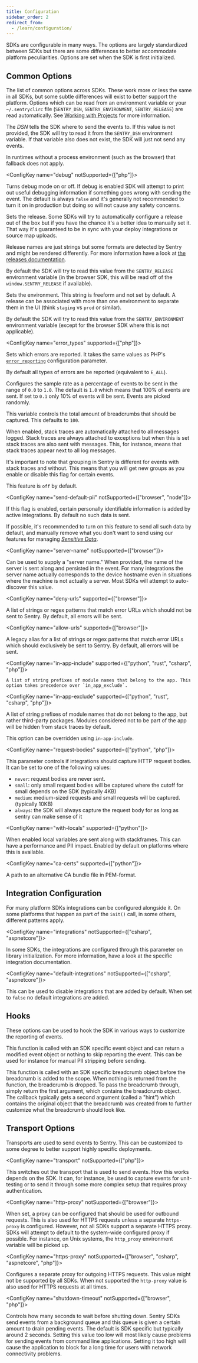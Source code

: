 ```yaml
---
title: Configuration
sidebar_order: 2
redirect_from:
  - /learn/configuration/
---
```


SDKs are configurable in many ways. The options are largely standardized between SDKs but there are
some differences to better accommodate platform peculiarities. Options are set when the SDK is first
initialized.

<PlatformContent includePath="configuration/config-intro" />

## Common Options

The list of common options across SDKs. These work more or less the same in all SDKs, but some
subtle differences will exist to better support the platform. Options which can be read from an environment variable or your `~/.sentryclirc` file (`SENTRY_DSN`, `SENTRY_ENVIRONMENT`, `SENTRY_RELEASE`) are read automatically. See [Working with Projects](/cli/configuration/#sentry-cli-working-with-projects) for more information.

<ConfigKey name="dsn"><markdown>

The _DSN_ tells the SDK where to send the events to. If this value is not
provided, the SDK will try to read it from the `SENTRY_DSN` environment
variable. If that variable also does not exist, the SDK will just not send any
events.

In runtimes without a process environment (such as the browser) that fallback does not apply.

</markdown></ConfigKey>

<ConfigKey name="debug" notSupported={["php"]}><markdown>

Turns debug mode on or off. If debug is enabled SDK will attempt to print out useful debugging
information if something goes wrong with sending the event. The default is always `false` and
it's generally not recommended to turn it on in production but doing so will not cause any
safety concerns.

</markdown></ConfigKey>

<ConfigKey name="release"><markdown>

Sets the release. Some SDKs will try to automatically configure a release out of the box but
if you have the chance it's a better idea to manually set it. That way it's guaranteed to be
in sync with your deploy integrations or source map uploads.

Release names are just strings but some formats are detected by Sentry and might be rendered
differently. For more information have a look at [the releases documentation](/workflow/releases/).

By default the SDK will try to read this value from the `SENTRY_RELEASE` environment
variable (in the browser SDK, this will be read off of the `window.SENTRY_RELEASE` if
available).

</markdown></ConfigKey>

<ConfigKey name="environment"><markdown>

Sets the environment. This string is freeform and not set by default. A release can be associated
with more than one environment to separate them in the UI (think `staging` vs `prod` or similar).

By default the SDK will try to read this value from the `SENTRY_ENVIRONMENT`
environment variable (except for the browser SDK where this is not applicable).

</markdown></ConfigKey>

<ConfigKey name="error_types" supported={["php"]}><markdown>

Sets which errors are reported. It takes the same values as PHP's [`error_reporting`](https://www.php.net/manual/errorfunc.configuration.php#ini.error-reporting) configuration parameter.

By default all types of errors are be reported (equivalent to `E_ALL`).

</markdown></ConfigKey>

<ConfigKey name="sample-rate"><markdown>

Configures the sample rate as a percentage of events to be sent in the range of `0.0` to `1.0`. The
default is `1.0` which means that 100% of events are sent. If set to `0.1` only 10% of events will
be sent. Events are picked randomly.

</markdown></ConfigKey>

<ConfigKey name="max-breadcrumbs"><markdown>

This variable controls the total amount of breadcrumbs that should be captured. This defaults
to `100`.

</markdown></ConfigKey>

<ConfigKey name="attach-stacktrace"><markdown>

When enabled, stack traces are automatically attached to all messages logged. Stack traces
are always attached to exceptions but when this is set stack traces are also sent with messages. This, for instance, means that stack traces appear next to all log messages.

It's important to note that grouping in Sentry is different for events with stack traces and without.
This means that you will get new groups as you enable or disable this flag for certain events.

This feature is `off` by default.

</markdown></ConfigKey>

<ConfigKey name="send-default-pii" notSupported={["browser", "node"]}><markdown>

If this flag is enabled, certain personally identifiable information is added by active integrations. By default no such data is sent.

If possible, it's recommended to turn on this feature to send all such data by default, and manually remove what you don't want to send using our features for managing [_Sensitive Data_](/data-management/sensitive-data/).

</markdown></ConfigKey>

<ConfigKey name="server-name" notSupported={["browser"]}><markdown>

Can be used to supply a "server name." When provided, the name of the server is sent along and
persisted in the event. For many integrations the server name actually corresponds to
the device hostname even in situations where the machine is not actually a server. Most SDKs
will attempt to auto-discover this value.

</markdown></ConfigKey>

<ConfigKey name="deny-urls" supported={["browser"]}><markdown>

A list of strings or regex patterns that match error URLs which should not be sent to Sentry. By default, all errors will be sent.

</markdown></ConfigKey>

<ConfigKey name="allow-urls" supported={["browser"]}><markdown>

A legacy alias for a list of strings or regex patterns that match error URLs which should exclusively be sent to Sentry. By default, all errors
will be sent.

</markdown></ConfigKey>

<ConfigKey name="in-app-include" supported={["python", "rust", "csharp", "php"]}><markdown>

    A list of string prefixes of module names that belong to the app. This option takes precedence over `in_app_exclude`.

</markdown></ConfigKey>

<ConfigKey name="in-app-exclude" supported={["python", "rust", "csharp", "php"]}><markdown>

A list of string prefixes of module names that do not belong to the app, but rather third-party packages. Modules considered not to be part of the app will be hidden from stack traces by default.

This option can be overridden using `in-app-include`.

</markdown></ConfigKey>

<ConfigKey name="request-bodies" supported={["python", "php"]}><markdown>

This parameter controls if integrations should capture HTTP request bodies. It can be set to one
of the following values:

- `never`: request bodies are never sent.
- `small`: only small request bodies will be captured where the cutoff for small depends on the SDK (typically 4KB)
- `medium`: medium-sized requests and small requests will be captured. (typically 10KB)
- `always`: the SDK will always capture the request body for as long as sentry can make sense of it

</markdown></ConfigKey>

<ConfigKey name="with-locals" supported={["python"]}><markdown>

When enabled local variables are sent along with stackframes. This can have a performance
and PII impact. Enabled by default on platforms where this is available.

</markdown></ConfigKey>

<ConfigKey name="ca-certs" supported={["python"]}><markdown>

A path to an alternative CA bundle file in PEM-format.

</markdown></ConfigKey>

## Integration Configuration

For many platform SDKs integrations can be configured alongside it. On some platforms that
happen as part of the `init()` call, in some others, different patterns apply.

<ConfigKey name="integrations" notSupported={["csharp", "aspnetcore"]}><markdown>

In some SDKs, the integrations are configured through this parameter on library initialization.
For more information, have a look at the specific integration documentation.

</markdown></ConfigKey>

<ConfigKey name="default-integrations" notSupported={["csharp", "aspnetcore"]}><markdown>

This can be used to disable integrations that are added by default. When set to `false` no
default integrations are added.

</markdown></ConfigKey>

## Hooks

These options can be used to hook the SDK in various ways to customize the reporting of events.

<ConfigKey name="before-send"><markdown>

This function is called with an SDK specific event object and can return a modified event object or
nothing to skip reporting the event. This can be used for instance for manual PII stripping before
sending.

</markdown></ConfigKey>

<ConfigKey name="before-breadcrumb"><markdown>

This function is called with an SDK specific breadcrumb object before the breadcrumb is added to the
scope. When nothing is returned from the function, the breadcrumb is dropped. To pass the
breadcrumb through, simply return the first argument, which contains the breadcrumb object.
The callback typically gets a second argument (called a "hint") which contains the original object
that the breadcrumb was created from to further customize what the breadcrumb should look like.

</markdown></ConfigKey>

## Transport Options

Transports are used to send events to Sentry. This can be customized to some degree to better
support highly specific deployments.

<ConfigKey name="transport" notSupported={["php"]}><markdown>

This switches out the transport that is used to send events. How this works depends on the SDK. It
can, for instance, be used to capture events for unit-testing or to send it through some more complex
setup that requires proxy authentication.

</markdown></ConfigKey>

<ConfigKey name="http-proxy" notSupported={["browser"]}><markdown>

When set, a proxy can be configured that should be used for outbound requests. This is also used for
HTTPS requests unless a separate `https-proxy` is configured. However, not all SDKs
support a separate HTTPS proxy. SDKs will attempt to default to the system-wide configured proxy
if possible. For instance, on Unix systems, the `http_proxy` environment variable will be picked up.

</markdown></ConfigKey>

<ConfigKey name="https-proxy" notSupported={["browser", "csharp", "aspnetcore", "php"]}><markdown>

Configures a separate proxy for outgoing HTTPS requests. This value might not be supported by all
SDKs. When not supported the `http-proxy` value is also used for HTTPS requests at all times.

</markdown></ConfigKey>

<ConfigKey name="shutdown-timeout" notSupported={["browser", "php"]}><markdown>

Controls how many seconds to wait before shutting down. Sentry SDKs send events from a background
queue and this queue is given a certain amount to drain pending events. The default is SDK specific
but typically around 2 seconds. Setting this value too low will most likely cause problems for
sending events from command line applications. Setting it too high will cause the application to
block for a long time for users with network connectivity problems.

</markdown></ConfigKey>

